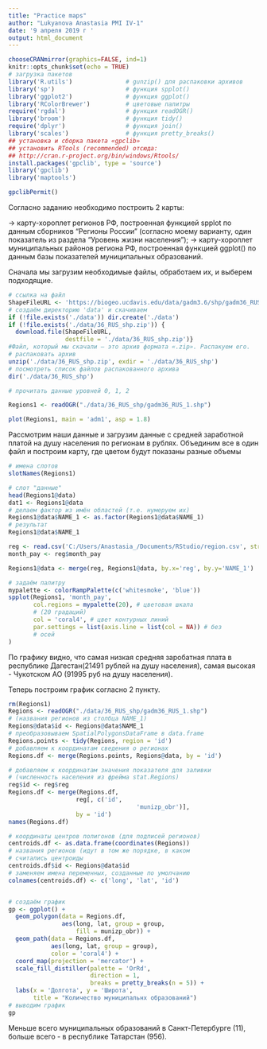 ---
title: "Practice maps"
author: "Lukyanova Anastasia PMI IV-1"
date: '9 апреля 2019 г '
output: html_document
---

```{r setup, message = F, warning = F}
chooseCRANmirror(graphics=FALSE, ind=1)
knitr::opts_chunk$set(echo = TRUE)
# загрузка пакетов
library('R.utils')               # gunzip() для распаковки архивов 
library('sp')                    # функция spplot()
library('ggplot2')               # функция ggplot()
library('RColorBrewer')          # цветовые палитры
require('rgdal')                 # функция readOGR()
library('broom')                 # функция tidy()
require('dplyr')                 # функция join()
library('scales')                # функция pretty_breaks()
## установка и сборка пакета «gpclib»
## установить RTools (recommended) отсюда:
## http://cran.r-project.org/bin/windows/Rtools/
install.packages('gpclib', type = 'source')
library('gpclib')
library('maptools')

gpclibPermit()

```

Согласно заданию необходимо построить 2 карты:

-> карту-хороплет регионов РФ, построенная функцией spplot по данным сборников "Регионы России" (согласно моему варианту, один показатель из раздела "Уровень жизни населения");
-> карту-хороплет муниципальных районов региона РФ, построенная функцией ggplot() по данным базы показателей муниципальных образований. 

Сначала мы загрузим необходимые файлы, обработаем их, и выберем подходящие.

```{r data_work 1, message=FALSE, warning=FALSE}
# ссылка на файл
ShapeFileURL <- 'https://biogeo.ucdavis.edu/data/gadm3.6/shp/gadm36_RUS_shp.zip'
# создаём директорию 'data' и скачиваем
if (!file.exists('./data')) dir.create('./data')
if (!file.exists('./data/36_RUS_shp.zip')) {
  download.file(ShapeFileURL,
                destfile = './data/36_RUS_shp.zip')}
#Файл, который мы скачали – это архив формата «.zip». Распакуем его.
# распаковать архив
unzip('./data/36_RUS_shp.zip', exdir = './data/36_RUS_shp')
# посмотреть список файлов распакованного архива
dir('./data/36_RUS_shp')

# прочитать данные уровней 0, 1, 2

Regions1 <- readOGR("./data/36_RUS_shp/gadm36_RUS_1.shp")

plot(Regions1, main = 'adm1', asp = 1.8)

```

Рассмотрим наши данные и загрузим данные с средней заработной платой на душу населения по регионам в рублях. Объединим все в один файл и построим карту, где цветом будут показаны разные объемы

```{r data_work 2,message=FALSE, warning=FALSE}
# имена слотов
slotNames(Regions1)

# слот "данные"
head(Regions1@data)
dat1 <- Regions1@data
# делаем фактор из имён областей (т.е. нумеруем их)
Regions1@data$NAME_1 <- as.factor(Regions1@data$NAME_1)
# результат
Regions1@data$NAME_1

reg <- read.csv('C:/Users/Anastasia_/Documents/RStudio/region.csv', stringsAsFactors = F, sep = ';')
month_pay <- reg$month_pay

Regions1@data <- merge(reg, Regions1@data, by.x='reg', by.y='NAME_1')

# задаём палитру
mypalette <- colorRampPalette(c('whitesmoke', 'blue'))
spplot(Regions1, 'month_pay',
       col.regions = mypalette(20), # цветовая шкала
       # (20 градаций)
       col = 'coral4', # цвет контурных линий
       par.settings = list(axis.line = list(col = NA)) # без
       # осей
)
```

По графику видно, что самая низкая средняя заробатная плата в республике Дагестан(21491 рублей на душу населения), самая высокая - Чукотском АО (91995 руб на душу населения).

Теперь построим график согласно 2 пункту.

```{r graf, message=FALSE, warning=FALSE}
rm(Regions1)
Regions <- readOGR("./data/36_RUS_shp/gadm36_RUS_1.shp")
# (названия регионов из столбца NAME_1)
Regions@data$id <- Regions@data$NAME_1
# преобразовываем SpatialPolygonsDataFrame в data.frame
Regions.points <- tidy(Regions, region = 'id')
# добавляем к координатам сведения о регионах
Regions.df <- merge(Regions.points, Regions@data, by = 'id')

# добавляем к координатам значения показателя для заливки
# (численность населения из фрейма stat.Regions)
reg$id <- reg$reg
Regions.df <- merge(Regions.df,
                   reg[, c('id',
                                    'munizp_obr')],
                   by = 'id')
names(Regions.df)

# координаты центров полигонов (для подписей регионов)
centroids.df <- as.data.frame(coordinates(Regions))
# названия регионов (идут в том же порядке, в каком
# считались центроиды
centroids.df$id <- Regions@data$id
# заменяем имена переменных, созданные по умолчанию
colnames(centroids.df) <- c('long', 'lat', 'id')


# создаём график
gp <- ggplot() +
  geom_polygon(data = Regions.df,
               aes(long, lat, group = group,
                   fill = munizp_obr)) +
  geom_path(data = Regions.df,
            aes(long, lat, group = group),
            color = 'coral4') +
  coord_map(projection = 'mercator') +
  scale_fill_distiller(palette = 'OrRd',
                       direction = 1,
                       breaks = pretty_breaks(n = 5)) +
  labs(x = 'Долгота', y = 'Широта',
       title = "Количество муниципальнх образований") 
# выводим график
gp 
```

Меньше всего муниципальных образований в Санкт-Петербурге (11), больше всего - в республике Татарстан (956).